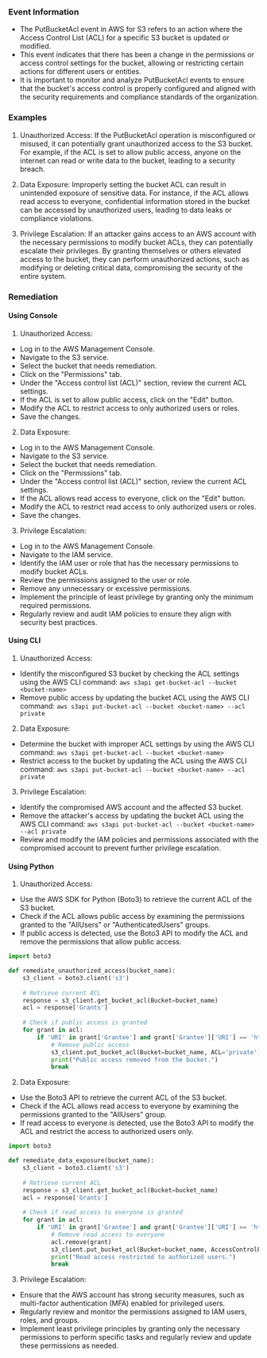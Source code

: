 
### Event Information

- The PutBucketAcl event in AWS for S3 refers to an action where the Access Control List (ACL) for a specific S3 bucket is updated or modified.
- This event indicates that there has been a change in the permissions or access control settings for the bucket, allowing or restricting certain actions for different users or entities.
- It is important to monitor and analyze PutBucketAcl events to ensure that the bucket's access control is properly configured and aligned with the security requirements and compliance standards of the organization.


### Examples

1. Unauthorized Access: If the PutBucketAcl operation is misconfigured or misused, it can potentially grant unauthorized access to the S3 bucket. For example, if the ACL is set to allow public access, anyone on the internet can read or write data to the bucket, leading to a security breach.

2. Data Exposure: Improperly setting the bucket ACL can result in unintended exposure of sensitive data. For instance, if the ACL allows read access to everyone, confidential information stored in the bucket can be accessed by unauthorized users, leading to data leaks or compliance violations.

3. Privilege Escalation: If an attacker gains access to an AWS account with the necessary permissions to modify bucket ACLs, they can potentially escalate their privileges. By granting themselves or others elevated access to the bucket, they can perform unauthorized actions, such as modifying or deleting critical data, compromising the security of the entire system.

### Remediation

#### Using Console

1. Unauthorized Access:
- Log in to the AWS Management Console.
- Navigate to the S3 service.
- Select the bucket that needs remediation.
- Click on the "Permissions" tab.
- Under the "Access control list (ACL)" section, review the current ACL settings.
- If the ACL is set to allow public access, click on the "Edit" button.
- Modify the ACL to restrict access to only authorized users or roles.
- Save the changes.

2. Data Exposure:
- Log in to the AWS Management Console.
- Navigate to the S3 service.
- Select the bucket that needs remediation.
- Click on the "Permissions" tab.
- Under the "Access control list (ACL)" section, review the current ACL settings.
- If the ACL allows read access to everyone, click on the "Edit" button.
- Modify the ACL to restrict read access to only authorized users or roles.
- Save the changes.

3. Privilege Escalation:
- Log in to the AWS Management Console.
- Navigate to the IAM service.
- Identify the IAM user or role that has the necessary permissions to modify bucket ACLs.
- Review the permissions assigned to the user or role.
- Remove any unnecessary or excessive permissions.
- Implement the principle of least privilege by granting only the minimum required permissions.
- Regularly review and audit IAM policies to ensure they align with security best practices.

#### Using CLI

1. Unauthorized Access:
- Identify the misconfigured S3 bucket by checking the ACL settings using the AWS CLI command: `aws s3api get-bucket-acl --bucket <bucket-name>`
- Remove public access by updating the bucket ACL using the AWS CLI command: `aws s3api put-bucket-acl --bucket <bucket-name> --acl private`

2. Data Exposure:
- Determine the bucket with improper ACL settings by using the AWS CLI command: `aws s3api get-bucket-acl --bucket <bucket-name>`
- Restrict access to the bucket by updating the ACL using the AWS CLI command: `aws s3api put-bucket-acl --bucket <bucket-name> --acl private`

3. Privilege Escalation:
- Identify the compromised AWS account and the affected S3 bucket.
- Remove the attacker's access by updating the bucket ACL using the AWS CLI command: `aws s3api put-bucket-acl --bucket <bucket-name> --acl private`
- Review and modify the IAM policies and permissions associated with the compromised account to prevent further privilege escalation.

#### Using Python

1. Unauthorized Access:
- Use the AWS SDK for Python (Boto3) to retrieve the current ACL of the S3 bucket.
- Check if the ACL allows public access by examining the permissions granted to the "AllUsers" or "AuthenticatedUsers" groups.
- If public access is detected, use the Boto3 API to modify the ACL and remove the permissions that allow public access.

```python
import boto3

def remediate_unauthorized_access(bucket_name):
    s3_client = boto3.client('s3')
    
    # Retrieve current ACL
    response = s3_client.get_bucket_acl(Bucket=bucket_name)
    acl = response['Grants']
    
    # Check if public access is granted
    for grant in acl:
        if 'URI' in grant['Grantee'] and grant['Grantee']['URI'] == 'http://acs.amazonaws.com/groups/global/AllUsers':
            # Remove public access
            s3_client.put_bucket_acl(Bucket=bucket_name, ACL='private')
            print("Public access removed from the bucket.")
            break
```

2. Data Exposure:
- Use the Boto3 API to retrieve the current ACL of the S3 bucket.
- Check if the ACL allows read access to everyone by examining the permissions granted to the "AllUsers" group.
- If read access to everyone is detected, use the Boto3 API to modify the ACL and restrict the access to authorized users only.

```python
import boto3

def remediate_data_exposure(bucket_name):
    s3_client = boto3.client('s3')
    
    # Retrieve current ACL
    response = s3_client.get_bucket_acl(Bucket=bucket_name)
    acl = response['Grants']
    
    # Check if read access to everyone is granted
    for grant in acl:
        if 'URI' in grant['Grantee'] and grant['Grantee']['URI'] == 'http://acs.amazonaws.com/groups/global/AllUsers':
            # Remove read access to everyone
            acl.remove(grant)
            s3_client.put_bucket_acl(Bucket=bucket_name, AccessControlPolicy={'Grants': acl})
            print("Read access restricted to authorized users.")
            break
```

3. Privilege Escalation:
- Ensure that the AWS account has strong security measures, such as multi-factor authentication (MFA) enabled for privileged users.
- Regularly review and monitor the permissions assigned to IAM users, roles, and groups.
- Implement least privilege principles by granting only the necessary permissions to perform specific tasks and regularly review and update these permissions as needed.

